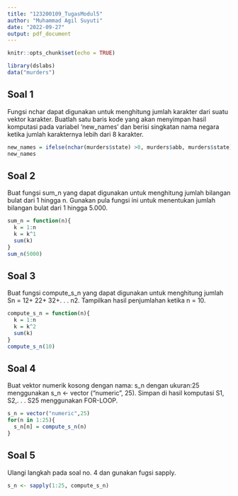 ---
title: "123200109_TugasModul5"
author: "Muhammad Agil Suyuti"
date: "2022-09-27"
output: pdf_document
---

```{r setup, include=FALSE}
knitr::opts_chunk$set(echo = TRUE)
```

```{r library}
library(dslabs) 
data("murders") 
```

## Soal 1
Fungsi nchar dapat digunakan untuk menghitung jumlah karakter dari suatu vektor karakter. Buatlah satu baris kode yang akan menyimpan hasil komputasi pada variabel ‘new_names’ dan berisi singkatan nama negara ketika jumlah karakternya lebih dari 8 karakter.

```{r No 1}
new_names = ifelse(nchar(murders$state) >8, murders$abb, murders$state)
new_names
```

## Soal 2
Buat fungsi sum_n yang dapat digunakan untuk menghitung jumlah bilangan bulat dari 1 hingga n. Gunakan pula fungsi ini untuk menentukan jumlah bilangan bulat dari 1 hingga 5.000. 
```{r No 2}
sum_n = function(n){
  k = 1:n
  k = k^1 
  sum(k)
}
sum_n(5000)
```

## Soal 3
Buat fungsi compute_s_n yang dapat digunakan untuk menghitung jumlah Sn = 12+ 22+ 32+. . . n2. Tampilkan hasil penjumlahan ketika n = 10.
```{r No 3}
compute_s_n = function(n){
  k = 1:n
  k = k^2
  sum(k)
}
compute_s_n(10)
```

## Soal 4
Buat vektor numerik kosong dengan nama: s_n dengan ukuran:25 menggunakan s_n <- vector ("numeric", 25). Simpan di hasil komputasi S1, S2,. . . S25 menggunakan FOR-LOOP.
```{r No 4}
s_n = vector("numeric",25)
for(n in 1:25){
  s_n[n] = compute_s_n(n)
}
```

## Soal 5
Ulangi langkah pada soal no. 4 dan gunakan fugsi sapply.
```{r No 5}
s_n <- sapply(1:25, compute_s_n)
```